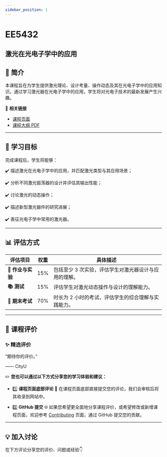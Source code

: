 ```yaml
---
sidebar_position: 1
---
```


# EE5432
## 激光在光电子学中的应用

## **📘 简介**
本课程旨在为学生提供激光理论、设计考量、操作动态及其在光电子学中的应用知识。通过学习激光器在光电子学中的应用，学生将对光电子技术的最新发展产生兴趣。

🔗 **相关链接**
- [课程页面](https://www.cityu.edu.hk/catalogue/pg/202526/course/EE5432.htm)
- [课程大纲 PDF](https://www.cityu.edu.hk/catalogue/pg/202526/course/EE5432.pdf)

---

## **🎯 学习目标**

完成课程后，学生将能够：

✔️ 描述激光在光电子学中的应用，并匹配激光类型与其应用场景；

✔️ 分析不同激光振荡器的设计并评估其输出性能；

✔️ 讨论激光的动态操作；

✔️ 描述新型激光器件的研究进展；

✔️ 表征光电子学中常用的激光器。

---

## **📊 评估方式**

| **评估项目**          | **权重** | **具体描述**                                                                                       |
|----------------------|---------|---------------------------------------------------------------------------------------------------|
| **📝 作业与实验**      | 15%     | 包括至少 3 次实验，评估学生对激光器设计与应用的理解。                                                |
| **📚 测试**            | 15%     | 评估学生对激光动态操作与设计的理解能力。                                                           |
| **📖 期末考试**       | 70%     | 时长为 2 小时的考试，评估学生的综合理解与实践能力。                                                 |

---

## **💬 课程评价**

### ✨ **精选评价**
<div className={commentStyles.commentBox}>
    <p className={commentStyles.commentText}>
        “期待你的评价。”
    </p>
    <p className={commentStyles.commentAuthor}>—— CityU</p>
</div>

✏️ **您也可以通过以下方式分享您的学习体验和建议：**

- 1️⃣ **课程页面底部评论**
💬 在课程页面底部直接提交您的评论，我们会审核后将其收录到网站中。

- 2️⃣ **GitHub 提交**
🌐 如果您希望更全面地分享课程评价，或希望修改或新增课程页面，欢迎参考 [Contributing](/contributing) 页面，通过 GitHub 提交您的贡献。

---

## **💡 加入讨论**

在下方评论分享您的评价、问题或经验👇
<Utterances />
